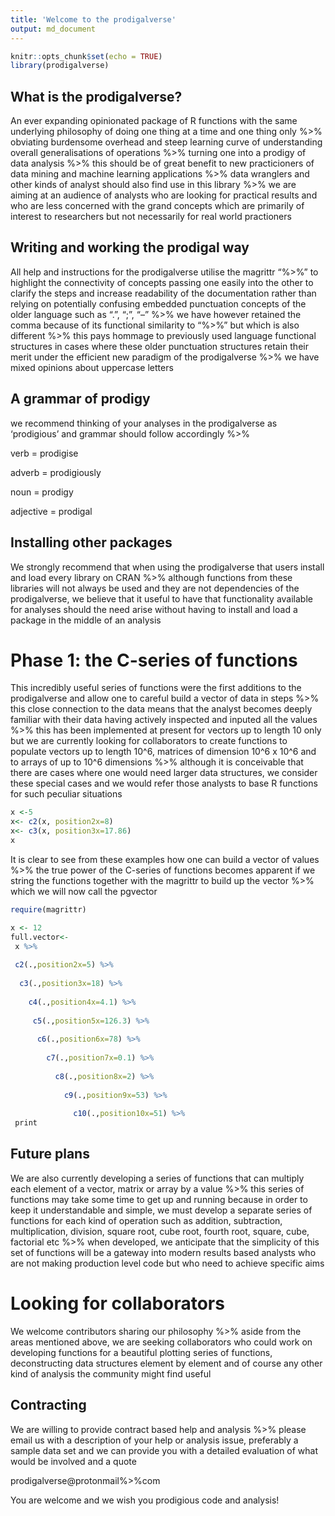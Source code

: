 ```yaml
---
title: 'Welcome to the prodigalverse'
output: md_document
---
```


```r
knitr::opts_chunk$set(echo = TRUE)
library(prodigalverse)
```

## What is the prodigalverse?

An ever expanding opinionated package of R functions with the same underlying philosophy of doing one thing at a time and one thing only %>% obviating burdensome overhead and steep learning curve of understanding overall generalisations of operations %>% turning one into a prodigy of data analysis %>% this should be of great benefit to new practicioners of data mining and machine learning applications %>% data wranglers and other kinds of analyst should also find use in this library %>% we are aiming at an audience of analysts who are looking for practical results and who are less concerned with the grand concepts which are primarily of interest to researchers but not necessarily for real world practioners

## Writing and working the prodigal way

All help and instructions for the prodigalverse utilise the magrittr "%>%" to highlight the connectivity of
concepts passing one easily into the other to clarify the steps and increase readability of the documentation 
rather than relying on potentially confusing embedded punctuation concepts of the older language such as ".", 
";", "--" %>% we have however retained the comma because of its functional similarity to "%>%" but which is also  different %>% this pays hommage to previously used language functional structures in cases where these older punctuation structures retain their merit under the efficient new paradigm of the prodigalverse %>% we have mixed opinions about uppercase letters

## A grammar of prodigy

we recommend thinking of your analyses in the prodigalverse as 'prodigious' and grammar should follow accordingly %>%

verb = prodigise

adverb = prodigiously

noun = prodigy

adjective = prodigal

## Installing other packages

We strongly recommend that when using the prodigalverse that users install and load every library on CRAN %>%
although functions from these libraries will not always be used and they are not dependencies of the prodigalverse, we believe that it useful to have that functionality available for analyses should the need arise without having to install and load a package in the middle of an analysis

# Phase 1: the C-series of functions
This incredibly useful series of functions were the first additions to the prodigalverse and allow one to
careful build a vector of data in steps %>% this close connection to the data means that the analyst becomes
deeply familiar with their data having actively inspected and inputed all the values %>% this has been implemented at present for vectors up to length 10 only but we are currently looking for collaborators to create functions to populate vectors up to length 10^6, matrices of dimension 10^6 x 10^6 and to arrays of up to 10^6 dimensions %>% although it is conceivable that there are cases where one would need larger data structures, we consider these special cases and we would refer those analysts to base R functions for such peculiar situations

```r
x <-5
x<- c2(x, position2x=8) 
x<- c3(x, position3x=17.86) 
x
```

It is clear to see from these examples how one can build a vector of values %>% the true power of the C-series 
of functions becomes apparent if we string the functions together with the magrittr to build up the vector %>% which we will now call the pgvector


```r
require(magrittr)

x <- 12
full.vector<-
 x %>%
  
 c2(.,position2x=5) %>%
  
  c3(.,position3x=18) %>%
  
    c4(.,position4x=4.1) %>%
  
     c5(.,position5x=126.3) %>%
  
      c6(.,position6x=78) %>%
  
        c7(.,position7x=0.1) %>%
  
          c8(.,position8x=2) %>%
  
            c9(.,position9x=53) %>%
  
              c10(.,position10x=51) %>%
 print
```

## Future plans
We are also currently developing a series of functions that can multiply each element of a vector, matrix or array by a value %>% this series of functions may take some time to get up and running because in order to keep it understandable and simple, we must develop a separate series of functions for each kind of operation such as
addition, subtraction, multiplication, division, square root, cube root, fourth root, square, cube, factorial 
etc %>% when developed, we anticipate that the simplicity of this set of functions will be a gateway into modern results based analysts who are not making production level code but who need to achieve specific
aims

# Looking for collaborators
We welcome contributors sharing our philosophy %>% aside from the areas mentioned above, we are seeking collaborators who could work on developing functions for a beautiful plotting series of functions, deconstructing data structures element by element and of course any other kind of analysis the community might find useful

## Contracting
We are willing to provide contract based help and analysis %>% please email us with a description of 
your help or analysis issue, preferably a sample data set and we can provide you with a detailed evaluation 
of what would be involved and a quote

prodigalverse@protonmail%>%com

You are welcome and we wish you prodigious code and analysis!
